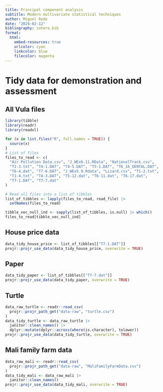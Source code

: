 ```yaml
---
title: Principal component analysis
subtitle: Modern multivariate statistical techniques
author: Miguel Rodo
date: "2024-02-12"
bibliography: zotero.bib
format:
  html:
    embed-resources: true
    urlcolor: cyan
    linkcolor: blue
    filecolor: magenta
---
```


# Tidy data for demonstration and assessment

## All Vula files

```r
library(tibble)
library(readr)
library(readxl)

for (x in list.files("R", full.names = TRUE)) {
  source(x)
}
# List of files
files_to_read <- c(
  "Air Pollution Data.csv", "J_WEx6.11.RData", "NationalTrack.csv",
  "T1-3.txt", "T4-1.DAT", "T4-5.DAT", "T5-1.DAT", "T6_16_DENTAL.DAT",
  "T6-4.dat", "T7-6.DAT", "J_WEx5.9.Rdata", "Lizard.csv", "T1-2.txt",
  "T1-4.txt", "T4-3.DAT", "T5-12.dat", "T6-11.dat", "T6-17.dat",
  "T7-1.DAT", "T7-7.dat"
)

# Read all files into a list of tibbles
list_of_tibbles <- lapply(files_to_read, read_file) |>
  setNames(files_to_read)

tibble_vec_null_ind <- sapply(list_of_tibbles, is.null) |> which()
files_to_read[tibble_vec_null_ind]
```

## House price data

```r
data_tidy_house_price <- list_of_tibbles[["T7-1.DAT"]]
projr::projr_use_data(data_tidy_house_price, overwrite = TRUE)
```

## Paper

```r
data_tidy_paper <- list_of_tibbles[["T7-7.dat"]]
projr::projr_use_data(data_tidy_paper, overwrite = TRUE)
```

## Turtle

```r
data_raw_turtle <- readr::read_csv(
  projr::projr_path_get("data-raw", "turtle.csv")
)
data_tidy_turtle <- data_raw_turtle |>
  janitor::clean_names() |>
  dplyr::mutate(dplyr::across(where(is.character), tolower))
projr::projr_use_data(data_tidy_turtle, overwrite = TRUE)
```

## Mali family farm data

```r
data_raw_mali <- readr::read_csv(
  projr::projr_path_get("data-raw", "MaliFamilyFarmData.csv")
)
data_tidy_mali <- data_raw_mali |>
  janitor::clean_names()
projr::projr_use_data(data_tidy_mali, overwrite = TRUE)
```

